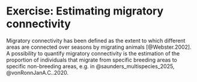 # Exercise: Estimating migratory connectivity {#migcon}


Migratory connectivity has been defined as the extent to which different areas are connected over seasons by migrating animals [@Webster.2002]. A possibility to quantify migratory connectivity is the estimation of the proportion of individuals that migrate from specific breeding areas to specific non-breeding areas, e.g. in @saunders_multispecies_2025, @vonRonnJanA.C..2020.


